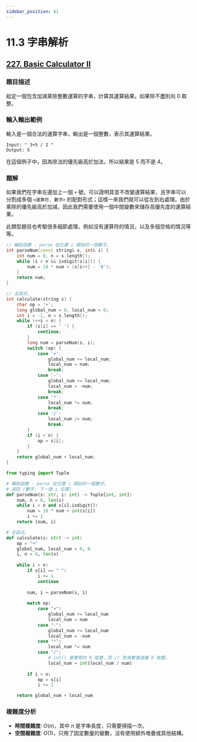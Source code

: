 ```yaml
---
sidebar_position: 61
---
```


# 11.3 字串解析

## [227. Basic Calculator II](https://leetcode.com/problems/basic-calculator-ii/)

### 題目描述

給定一個包含加減乘除整數運算的字串，計算其運算結果。如果除不盡則向 0 取整。

### 輸入輸出範例

輸入是一個合法的運算字串，輸出是一個整數，表示其運算結果。

```
Input: " 3+5 / 2 "
Output: 5
```

在這個例子中，因為除法的優先級高於加法，所以結果是 5 而不是 4。

### 題解

如果我們在字串左邊加上一個 `+` 號，可以證明其並不改變運算結果，且字串可以分割成多個 `<運算符, 數字>` 的配對形式；這樣一來我們就可以從左到右處理。由於乘除的優先級高於加減，因此我們需要使用一個中間變數來儲存高優先度的運算結果。

此類型題目也考驗很多細節處理，例如沒有運算符的情況，以及多個空格的情況等等。

<Tabs>
<TabItem value="cpp" label="C++">

```cpp
// 輔助函數 - parse 從位置 i 開始的一個數字。
int parseNum(const string& s, int& i) {
    int num = 0, n = s.length();
    while (i < n && isdigit(s[i])) {
        num = 10 * num + (s[i++] - '0');
    }
    return num;
}

// 主函式。
int calculate(string s) {
    char op = '+';
    long global_num = 0, local_num = 0;
    int i = -1, n = s.length();
    while (++i < n) {
        if (s[i] == ' ') {
            continue;
        }
        long num = parseNum(s, i);
        switch (op) {
            case '+':
                global_num += local_num;
                local_num = num;
                break;
            case '-':
                global_num += local_num;
                local_num = -num;
                break;
            case '*':
                local_num *= num;
                break;
            case '/':
                local_num /= num;
                break;
        }
        if (i < n) {
            op = s[i];
        }
    }
    return global_num + local_num;
}

```

</TabItem>
<TabItem value="py" label="Python">

```py
from typing import Tuple

# 輔助函數 - parse 從位置 i 開始的一個數字。
# 返回 (數字, 下一個 i 位置)
def parseNum(s: str, i: int) -> Tuple[int, int]:
    num, n = 0, len(s)
    while i < n and s[i].isdigit():
        num = 10 * num + int(s[i])
        i += 1
    return (num, i)

# 主函式。
def calculate(s: str) -> int:
    op = "+"
    global_num, local_num = 0, 0
    i, n = 0, len(s)
    
    while i < n:
        if s[i] == " ":
            i += 1
            continue
        
        num, i = parseNum(s, i)
        
        match op:
            case "+":
                global_num += local_num
                local_num = num
            case "-":
                global_num += local_num
                local_num = -num
            case "*":
                local_num *= num
            case "/":
                # int() 會實現向 0 取整，而 // 對負數會遠離 0 取整。
                local_num = int(local_num / num)
        
        if i < n:
            op = s[i]
            i += 1

    return global_num + local_num

```

</TabItem>

</Tabs>

### 複雜度分析

- **時間複雜度**: $O(n)$，其中 $n$ 是字串長度，只需要掃描一次。
- **空間複雜度**: $O(1)$，只用了固定數量的變數，沒有使用額外堆疊或其他結構。
